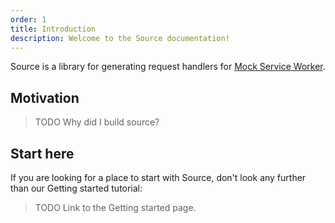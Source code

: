 ```yaml
---
order: 1
title: Introduction
description: Welcome to the Source documentation!
---
```


Source is a library for generating request handlers for [Mock Service Worker](https://mswjs.io/).

## Motivation

> TODO Why did I build source?

## Start here

If you are looking for a place to start with Source, don't look any further than our Getting started tutorial:

> TODO Link to the Getting started page.

